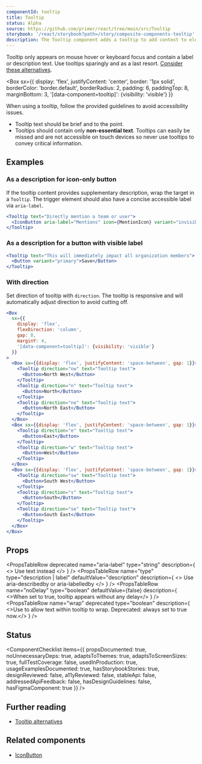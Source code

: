 ```yaml
---
componentId: tooltip
title: Tooltip
status: Alpha
source: https://github.com/primer/react/tree/main/src/Tooltip
storybook: '/react/storybook?path=/story/composite-components-tooltip'
description: The Tooltip component adds a tooltip to add context to elements on the page.
---
```


Tooltip only appears on mouse hover or keyboard focus and contain a label or description text. Use tooltips sparingly and as a last resort. [Consider these alternatives](https://primer.style/design/accessibility/tooltip-alternatives).


<Box
  sx={{
    display: 'flex',
    justifyContent: 'center',
    border: '1px solid',
    borderColor: 'border.default',
    borderRadius: 2,
    padding: 6,
    paddingTop: 8,
    marginBottom: 3,
    '[data-component=tooltip]': {visibility: 'visible'}
  }}
>
  <Tooltip text="You have no unread notifications">
    <IconButton icon={BellIcon} aria-label="Notifications" />
  </Tooltip>
</Box>

When using a tooltip, follow the provided guidelines to avoid accessibility issues.

- Tooltip text should be brief and to the point.
- Tooltips should contain only **non-essential text**. Tooltips can easily be missed and are not accessible on touch devices so never use tooltips to convey critical information.

## Examples

### As a description for icon-only button

If the tooltip content provides supplementary description, wrap the target in a `Tooltip`. The trigger element should also have a concise accessible label via `aria-label`.

```jsx live
<Tooltip text="Directly mention a team or user">
  <IconButton aria-label="Mentions" icon={MentionIcon} variant="invisible" />
</Tooltip>
```

### As a description for a button with visible label

```jsx live
<Tooltip text="This will immediately impact all organization members">
  <Button variant="primary">Save</Button>
</Tooltip>
```

### With direction

Set direction of tooltip with `direction`. The tooltip is responsive and will automatically adjust direction to avoid cutting off.

```jsx live
<Box
  sx={{
    display: 'flex',
    flexDirection: 'column',
    gap: 8,
    marginY: 4,
    '[data-component=tooltip]': {visibility: 'visible'}
  }}
>
  <Box sx={{display: 'flex', justifyContent: 'space-between', gap: 1}}>
    <Tooltip direction="nw" text="Tooltip text">
      <Button>North West</Button>
    </Tooltip>
    <Tooltip direction="n" text="Tooltip text">
      <Button>North</Button>
    </Tooltip>
    <Tooltip direction="ne" text="Tooltip text">
      <Button>North East</Button>
    </Tooltip>
  </Box>
  <Box sx={{display: 'flex', justifyContent: 'space-between', gap: 1}}>
    <Tooltip direction="e" text="Tooltip text">
      <Button>East</Button>
    </Tooltip>
    <Tooltip direction="w" text="Tooltip text">
      <Button>West</Button>
    </Tooltip>
  </Box>
  <Box sx={{display: 'flex', justifyContent: 'space-between', gap: 1}}>
    <Tooltip direction="sw" text="Tooltip text">
      <Button>South West</Button>
    </Tooltip>
    <Tooltip direction="s" text="Tooltip text">
      <Button>South</Button>
    </Tooltip>
    <Tooltip direction="se" text="Tooltip text">
      <Button>South East</Button>
    </Tooltip>
  </Box>
</Box>
```

## Props

<PropsTable>
  <PropsTableRow name="children" required type="React.ReactNode" description="Tooltip target, single element" />

  <PropsTableRow
    name="text"
    type="string"
    description="The text content of the tooltip. This should be brief and no longer than a sentence"
  />
  <PropsTableRow
    deprecated
    name="aria-label"
    type="string"
    description={
      <>
        Use <InlineCode>text</InlineCode> instead
      </>
    }
  />
  <PropsTableRow
    name="type"
    type="description | label"
    defaultValue="description"
    description={
      <>
        Use <InlineCode>aria-describedby</InlineCode> or <InlineCode>aria-labelledby</InlineCode>
      </>
    }
  />
  <PropsTableRow
    name="direction"
    type="nw | n | ne | e | se | s | sw | w"
    defaultValue="n"
    description="Sets where the tooltip renders in relation to the target"
  />
  <PropsTableRow name="align" deprecated type="left | right" description="Use direction instead. Alignment relative to target" />
  <PropsTableRow name="noDelay" type="boolean" defaultValue={false} description={
    <>When set to <InlineCode>true</InlienCode>, tooltip appears without any delay</>
  } />
  <PropsTableRow name="wrap" deprecated type="boolean" description={
    <>Use to allow text within tooltip to wrap. Deprecated: always set to <InlineCode>true</InlineCode> now.</>
  } />
  <PropsTableSxRow />
</PropsTable>

## Status

<ComponentChecklist
  items={{
    propsDocumented: true,
    noUnnecessaryDeps: true,
    adaptsToThemes: true,
    adaptsToScreenSizes: true,
    fullTestCoverage: false,
    usedInProduction: true,
    usageExamplesDocumented: true,
    hasStorybookStories: true,
    designReviewed: false,
    a11yReviewed: false,
    stableApi: false,
    addressedApiFeedback: false,
    hasDesignGuidelines: false,
    hasFigmaComponent: true
  }}
/>

## Further reading

- [Tooltip alternatives](https://primer.style/design/accessibility/tooltip-alternatives)

## Related components

- [IconButton](/IconButton)
